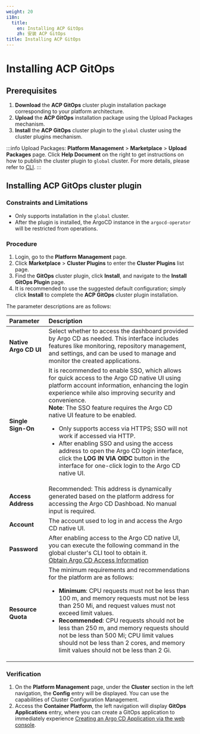 ```yaml
---
weight: 20
i18n:
  title:
    en: Installing ACP GitOps
    zh: 安装 ACP GitOps
title: Installing ACP GitOps
---
```


# Installing ACP GitOps

## Prerequisites

1. **Download** the **ACP GitOps** cluster plugin installation package corresponding to your platform architecture.
2. **Upload** the **ACP GitOps** installation package using the Upload Packages mechanism.
3. **Install** the **ACP GitOps** cluster plugin to the `global` cluster using the cluster plugins mechanism.

:::info
Upload Packages:
**Platform Management** > **Marketplace** > **Upload Packages** page.
Click **Help Document** on the right to get instructions on how to publish the cluster plugin to `global` cluster. For more details, please refer to [CLI](/ui/cli_tools/index.mdx).
:::

## Installing ACP GitOps cluster plugin

### Constraints and Limitations

- Only supports installation in the `global` cluster.
- After the plugin is installed, the ArgoCD instance in the `argocd-operator` will be restricted from operations.

### Procedure

1. Login, go to the **Platform Management** page.
2. Click **Marketplace** > **Cluster Plugins** to enter the **Cluster Plugins** list page.
3. Find the **GitOps** cluster plugin, click **Install**, and navigate to the **Install GitOps Plugin** page.
4. It is recommended to use the suggested default configuration; simply click **Install** to complete the **ACP GitOps** cluster plugin installation.

The parameter descriptions are as follows:

| **Parameter**     | **Description**                                                   |
| :---------------- | :---------------------------------------------------------------- |
| **Native Argo CD UI** | Select whether to access the dashboard provided by Argo CD as needed. This interface includes features like monitoring, repository management, and settings, and can be used to manage and monitor the created applications.  |
| **Single Sign-On**    | It is recommended to enable SSO, which allows for quick access to the Argo CD native UI using platform account information, enhancing the login experience while also improving security and convenience.<br/> **Note**: The SSO feature requires the Argo CD native UI feature to be enabled. <ul><li>Only supports access via HTTPS; SSO will not work if accessed via HTTP. </li><li> After enabling SSO and using the access address to open the Argo CD login interface, click the **LOG IN VIA OIDC** button in the interface for one-click login to the Argo CD native UI.</li></ul> |
| **Access Address**  | Recommended: This address is dynamically generated based on the platform address for accessing the Argo CD Dashboad. No manual input is required. |
| **Account**         | The account used to log in and access the Argo CD native UI.  |
| **Password**        | After enabling access to the Argo CD native UI, you can execute the following command in the global cluster's CLI tool to obtain it. <br/>[Obtain Argo CD Access Information](../how_to/argocd_info.mdx#argocd-password-cli)|
| **Resource Quota**  | The minimum requirements and recommendations for the platform are as follows: <ul><li> **Minimum**: CPU requests must not be less than 100 m, and memory requests must not be less than 250 Mi, and request values must not exceed limit values.</li><li> **Recommended**: CPU requests should not be less than 250 m, and memory requests should not be less than 500 Mi; CPU limit values should not be less than 2 cores, and memory limit values should not be less than 2 Gi.</li></ul>|

### Verification

1. On the **Platform Management** page, under the **Cluster** section in the left navigation, the **Config** entry will be displayed. You can use the capabilities of Cluster Configuration Management.
2. Access the **Container Platform**, the left navigation will display **GitOps Applications** entry, where you can create a GitOps application to immediately experience [Creating an Argo CD Application via the web console](../how_to/create_gitops_app.mdx).
